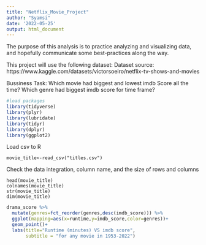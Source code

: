 ---
title: "Netflix_Movie_Project"
author: "Syamsi"
date: '2022-05-25'
output: html_document
---

The purpose of this analysis is to practice analyzing and visualizing data, and hopefully communicate some best-practices along the way.

This project will use the following dataset:
Dataset source: https://www.kaggle.com/datasets/victorsoeiro/netflix-tv-shows-and-movies


Bussiness Task:
Which movie had biggest and lowest imdb Score all the time?
Which genre had biggest imdb score for time frame?

```{r packages, include=FALSE}
#load packages
library(tidyverse)
library(plyr)
library(lubridate)
library(tidyr)
library(dplyr)
library(ggplot2)
```

Load csv to R

```
movie_title<-read_csv("titles.csv")
```

Check the data integration, column name, and the size of rows and columns

```
head(movie_title)
colnames(movie_title)
str(movie_title)
dim(movie_title)
```

```{r pressure, echo=FALSE}
drama_score %>% 
  mutate(genres=fct_reorder(genres,desc(imdb_score))) %>%
  ggplot(mapping=aes(x=runtime,y=imdb_score,color=genres))+ 
  geom_point()+
  labs(title="Runtime (minutes) VS imdb score",
       subtitle = "for any movie in 1953-2022")
```